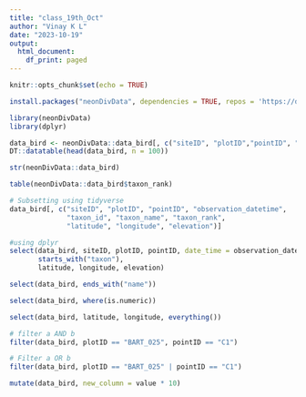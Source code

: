 ```yaml
---
title: "class_19th_Oct"
author: "Vinay K L"
date: "2023-10-19"
output:
  html_document:
    df_print: paged
---
```


```r
knitr::opts_chunk$set(echo = TRUE)
```

```r
install.packages("neonDivData", dependencies = TRUE, repos = 'https://daijiang.r-universe.dev')
```

```r
library(neonDivData)
library(dplyr)
```

```r
data_bird <- neonDivData::data_bird[, c("siteID", "plotID","pointID", "observation_datetime","taxon_id","taxon_name", "taxon_rank","value","unit","variable_name", "latitude", "longitude","elevation")]
DT::datatable(head(data_bird, n = 100))
```

```r
str(neonDivData::data_bird)
```
```r
table(neonDivData::data_bird$taxon_rank)
```

```r
# Subsetting using tidyverse
data_bird[, c("siteID", "plotID", "pointID", "observation_datetime",
              "taxon_id", "taxon_name", "taxon_rank", 
              "latitude", "longitude", "elevation")]
```

```r
#using dplyr
select(data_bird, siteID, plotID, pointID, date_time = observation_datetime,
       starts_with("taxon"),
       latitude, longitude, elevation)
```

```r
select(data_bird, ends_with("name"))
```

```r
select(data_bird, where(is.numeric))
```
```r
select(data_bird, latitude, longitude, everything())
```
```r
# filter a AND b
filter(data_bird, plotID == "BART_025", pointID == "C1")
```
```r
# Filter a OR b
filter(data_bird, plotID == "BART_025" | pointID == "C1")

```

```r
mutate(data_bird, new_column = value * 10)
```

